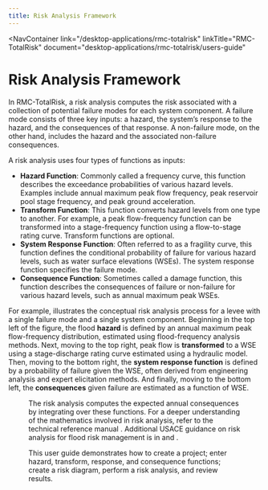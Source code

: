```yaml
---
title: Risk Analysis Framework
---
```



<NavContainer 
  link="/desktop-applications/rmc-totalrisk"
  linkTitle="RMC-TotalRisk" 
  document="desktop-applications/rmc-totalrisk/users-guide"
></NavContainer>

# Risk Analysis Framework

In RMC-TotalRisk, a risk analysis computes the risk associated with a collection of potential failure modes for each system component. A failure mode consists
of three key inputs: a hazard, the system’s response to the hazard, and the consequences of that response. A non-failure mode, on the other hand, includes the
hazard and the associated non-failure consequences.

A risk analysis uses four types of functions as inputs:

- **Hazard Function**: Commonly called a frequency curve, this function describes the exceedance probabilities of various hazard levels. Examples include annual
  maximum peak flow frequency, peak reservoir pool stage frequency, and peak ground acceleration.
- **Transform Function**: This function converts hazard levels from one type to another. For example, a peak flow-frequency function can be transformed into a
  stage-frequency function using a flow-to-stage rating curve. Transform functions are optional.
- **System Response Function**: Often referred to as a fragility curve, this function defines the conditional probability of failure for various hazard levels,
  such as water surface elevations (WSEs). The system response function specifies the failure mode.
- **Consequence Function**: Sometimes called a damage function, this function describes the consequences of failure or non-failure for various hazard levels,
  such as annual maximum peak WSEs.

For example, <FigReference figKey="risk-analysis-process"/> illustrates the conceptual risk analysis process for a levee with a single failure mode and a
single system component. Beginning in the top left of the figure, the flood **hazard** is defined by an annual maximum peak flow-frequency distribution, estimated
using flood-frequency analysis methods. Next, moving to the top right, peak flow is **transformed** to a WSE using a stage-discharge rating curve estimated using
a hydraulic model. Then, moving to the bottom right, the **system response function** is defined by a probability of failure given the WSE, often derived from
engineering analysis and expert elicitation methods. And finally, moving to the bottom left, the **consequences** given failure are estimated as a function of WSE.

<Figure
figKey="risk-analysis-process"
src="figures/desktop-applications/rmc-totalrisk/users-guide/v1.0/figure0.png"
alt="Levee risk analysis process for a single failure mode and a single system component."
caption="Levee risk analysis process for a single failure mode and a single system component."
/>

The risk analysis computes the expected annual consequences by integrating over these functions. For a deeper understanding of the mathematics involved in risk
analysis, refer to the technical reference manual <Citation citationKey="TechRef"/>. Additional USACE guidance on risk
analysis for flood risk management is in <Citation citationKey="EM1619"/>
and <Citation citationKey="BestPractices"/>.

This user guide demonstrates how to create a project; enter hazard, transform, response, and consequence functions; create a risk diagram, perform a risk analysis,
and review results.

<CitationFootnote/>

